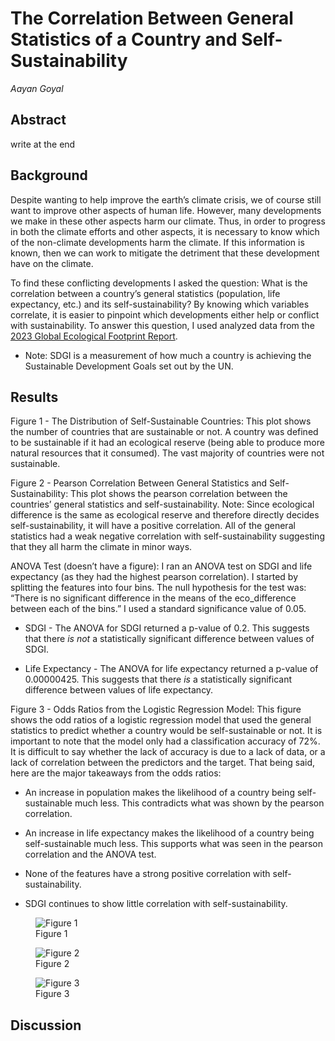 # The Correlation Between General Statistics of a Country and Self-Sustainability

*Aayan Goyal*

## Abstract

write at the end

## Background

Despite wanting to help improve the earth's climate crisis, we of course still want to improve other aspects of human life. However, many developments we make in these other aspects harm our climate. Thus, in order to progress in both the climate efforts and other aspects, it is necessary to know which of the non-climate developments harm the climate. If this information is known, then we can work to mitigate the detriment that these development have on the climate.

To find these conflicting developments I asked the question: What is the correlation between a country's general statistics (population, life expectancy, etc.) and its self-sustainability? By knowing which variables correlate, it is easier to pinpoint which developments either help or conflict with sustainability. To answer this question, I used analyzed data from the [2023 Global Ecological Footprint Report](https://www.kaggle.com/datasets/jainaru/global-ecological-footprint-2023).

-   Note: SDGI is a measurement of how much a country is achieving the Sustainable Development Goals set out by the UN.

## Results

Figure 1 - The Distribution of Self-Sustainable Countries: This plot shows the number of countries that are sustainable or not. A country was defined to be sustainable if it had an ecological reserve (being able to produce more natural resources that it consumed). The vast majority of countries were not sustainable.

Figure 2 - Pearson Correlation Between General Statistics and Self-Sustainability: This plot shows the pearson correlation between the countries' general statistics and self-sustainability. Note: Since ecological difference is the same as ecological reserve and therefore directly decides self-sustainability, it will have a positive correlation. All of the general statistics had a weak negative correlation with self-sustainability suggesting that they all harm the climate in minor ways.

ANOVA Test (doesn't have a figure): I ran an ANOVA test on SDGI and life expectancy (as they had the highest pearson correlation). I started by splitting the features into four bins. The null hypothesis for the test was: "There is no significant difference in the means of the eco_difference between each of the bins." I used a standard significance value of 0.05.

-   SDGI - The ANOVA for SDGI returned a p-value of 0.2. This suggests that there *is not* a statistically significant difference between values of SDGI.

-   Life Expectancy - The ANOVA for life expectancy returned a p-value of 0.00000425. This suggests that there *is* a statistically significant difference between values of life expectancy.

Figure 3 - Odds Ratios from the Logistic Regression Model: This figure shows the odd ratios of a logistic regression model that used the general statistics to predict whether a country would be self-sustainable or not. It is important to note that the model only had a classification accuracy of 72%. It is difficult to say whether the lack of accuracy is due to a lack of data, or a lack of correlation between the predictors and the target. That being said, here are the major takeaways from the odds ratios:

-   An increase in population makes the likelihood of a country being self-sustainable much less. This contradicts what was shown by the pearson correlation.

-   An increase in life expectancy makes the likelihood of a country being self-sustainable much less. This supports what was seen in the pearson correlation and the ANOVA test.

-   None of the features have a strong positive correlation with self-sustainability.

-   SDGI continues to show little correlation with self-sustainability.

![Figure 1](Plots/is_sustainable_bar.png)

![Figure 2](Plots/correlation_with_isSustainable.png)

![Figure 3](Plots/oddRatios.png)

## Discussion
